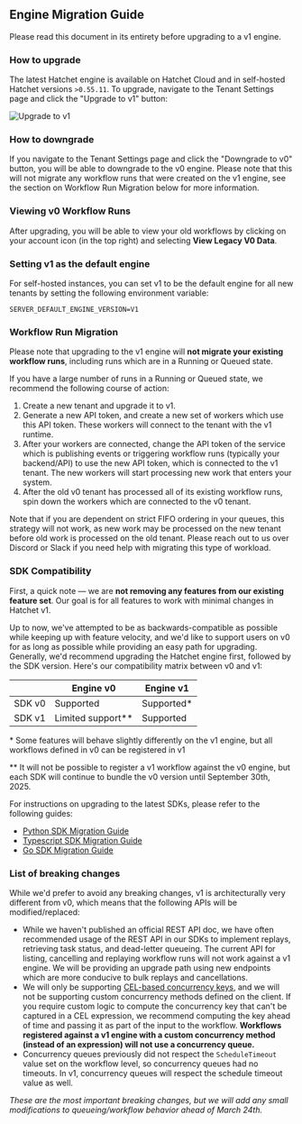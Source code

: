 ## Engine Migration Guide

Please read this document in its entirety before upgrading to a v1 engine.

### How to upgrade

The latest Hatchet engine is available on Hatchet Cloud and in self-hosted Hatchet versions `>0.55.11`. To upgrade, navigate to the Tenant Settings page and click the "Upgrade to v1" button:

![Upgrade to v1](https://github.com/user-attachments/assets/55f6b343-e9a9-4d6b-9c03-43eba105357d)

### How to downgrade

If you navigate to the Tenant Settings page and click the "Downgrade to v0" button, you will be able to downgrade to the v0 engine. Please note that this will not migrate any workflow runs that were created on the v1 engine, see the section on Workflow Run Migration below for more information.

### Viewing v0 Workflow Runs

After upgrading, you will be able to view your old workflows by clicking on your account icon (in the top right) and selecting **View Legacy V0 Data**.

### Setting v1 as the default engine

For self-hosted instances, you can set v1 to be the default engine for all new tenants by setting the following environment variable:

```
SERVER_DEFAULT_ENGINE_VERSION=V1
```

### Workflow Run Migration

Please note that upgrading to the v1 engine will **not migrate your existing workflow runs**, including runs which are in a Running or Queued state.

If you have a large number of runs in a Running or Queued state, we recommend the following course of action:

1. Create a new tenant and upgrade it to v1.
2. Generate a new API token, and create a new set of workers which use this API token. These workers will connect to the tenant with the v1 runtime.
3. After your workers are connected, change the API token of the service which is publishing events or triggering workflow runs (typically your backend/API) to use the new API token, which is connected to the v1 tenant. The new workers will start processing new work that enters your system.
4. After the old v0 tenant has processed all of its existing workflow runs, spin down the workers which are connected to the v0 tenant.

Note that if you are dependent on strict FIFO ordering in your queues, this strategy will not work, as new work may be processed on the new tenant before old work is processed on the old tenant. Please reach out to us over Discord or Slack if you need help with migrating this type of workload.

### SDK Compatibility

First, a quick note — we are **not removing any features from our existing feature set**. Our goal is for all features to work with minimal changes in Hatchet v1.

Up to now, we've attempted to be as backwards-compatible as possible while keeping up with feature velocity, and we'd like to support users on v0 for as long as possible while providing an easy path for upgrading. Generally, we'd recommend upgrading the Hatchet engine first, followed by the SDK version. Here's our compatibility matrix between v0 and v1:

|        | Engine v0           | Engine v1   |
| ------ | ------------------- | ----------- |
| SDK v0 | Supported           | Supported\* |
| SDK v1 | Limited support\*\* | Supported   |

\* Some features will behave slightly differently on the v1 engine, but all workflows defined in v0 can be registered in v1

\*\* It will not be possible to register a v1 workflow against the v0 engine, but each SDK will continue to bundle the v0 version until September 30th, 2025.

For instructions on upgrading to the latest SDKs, please refer to the following guides:

- [Python SDK Migration Guide](./migration-guide-python.mdx)
- [Typescript SDK Migration Guide](./migration-guide-typescript.mdx)
- [Go SDK Migration Guide](./migration-guide-go.mdx)

### List of breaking changes

While we'd prefer to avoid any breaking changes, v1 is architecturally very different from v0, which means that the following APIs will be modified/replaced:

- While we haven't published an official REST API doc, we have often recommended usage of the REST API in our SDKs to implement replays, retrieving task status, and dead-letter queueing. The current API for listing, cancelling and replaying workflow runs will not work against a v1 engine. We will be providing an upgrade path using new endpoints which are more conducive to bulk replays and cancellations.
- We will only be supporting [CEL-based concurrency keys](./concurrency.mdx), and we will not be supporting custom concurrency methods defined on the client. If you require custom logic to compute the concurrency key that can't be captured in a CEL expression, we recommend computing the key ahead of time and passing it as part of the input to the workflow. **Workflows registered against a v1 engine with a custom concurrency method (instead of an expression) will not use a concurrency queue.**
- Concurrency queues previously did not respect the `ScheduleTimeout` value set on the workflow level, so concurrency queues had no timeouts. In v1, concurrency queues will respect the schedule timeout value as well.

_These are the most important breaking changes, but we will add any small modifications to queueing/workflow behavior ahead of March 24th._
